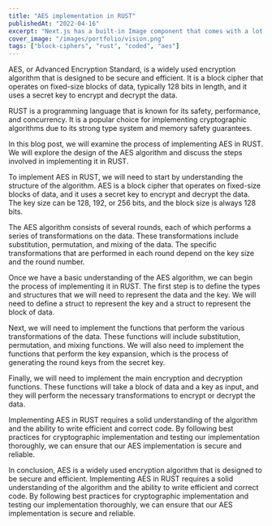 ```yaml
---
title: "AES implementation in RUST"
publishedAt: "2022-04-16"
excerpt: "Next.js has a built-in Image component that comes with a lot of performance optimization features when you are using it."
cover_image: "/images/portfolio/vision.png"
tags: ["block-ciphers", "rust", "coded", "aes"]
---
```


AES, or Advanced Encryption Standard, is a widely used encryption algorithm that is designed to be secure and efficient. It is a block cipher that operates on fixed-size blocks of data, typically 128 bits in length, and it uses a secret key to encrypt and decrypt the data.

RUST is a programming language that is known for its safety, performance, and concurrency. It is a popular choice for implementing cryptographic algorithms due to its strong type system and memory safety guarantees.

In this blog post, we will examine the process of implementing AES in RUST. We will explore the design of the AES algorithm and discuss the steps involved in implementing it in RUST.

To implement AES in RUST, we will need to start by understanding the structure of the algorithm. AES is a block cipher that operates on fixed-size blocks of data, and it uses a secret key to encrypt and decrypt the data. The key size can be 128, 192, or 256 bits, and the block size is always 128 bits.

The AES algorithm consists of several rounds, each of which performs a series of transformations on the data. These transformations include substitution, permutation, and mixing of the data. The specific transformations that are performed in each round depend on the key size and the round number.

Once we have a basic understanding of the AES algorithm, we can begin the process of implementing it in RUST. The first step is to define the types and structures that we will need to represent the data and the key. We will need to define a struct to represent the key and a struct to represent the block of data.

Next, we will need to implement the functions that perform the various transformations of the data. These functions will include substitution, permutation, and mixing functions. We will also need to implement the functions that perform the key expansion, which is the process of generating the round keys from the secret key.

Finally, we will need to implement the main encryption and decryption functions. These functions will take a block of data and a key as input, and they will perform the necessary transformations to encrypt or decrypt the data.

Implementing AES in RUST requires a solid understanding of the algorithm and the ability to write efficient and correct code. By following best practices for cryptographic implementation and testing our implementation thoroughly, we can ensure that our AES implementation is secure and reliable.

In conclusion, AES is a widely used encryption algorithm that is designed to be secure and efficient. Implementing AES in RUST requires a solid understanding of the algorithm and the ability to write efficient and correct code. By following best practices for cryptographic implementation and testing our implementation thoroughly, we can ensure that our AES implementation is secure and reliable.
